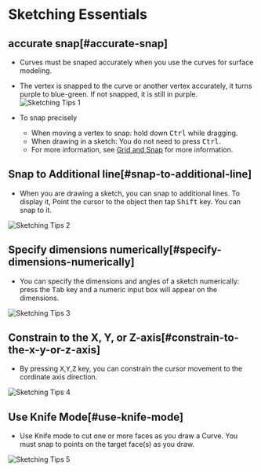 # Sketching Essentials

## accurate snap[#accurate-snap]

- Curves must be snaped accurately when you use the curves for surface modeling.
- The vertex is snapped to the curve or another vertex accurately, it turns purple to blue-green. If not snapped, it is still in purple.
![Sketching Tips 1](/img/sketching-tips-1.png)

- To snap precisely
    - When moving a vertex to snap: hold down <kbd>Ctrl</kbd> while dragging.
    - When drawing in a sketch: You do not need to press <kbd>Ctrl</kbd>.
    - For more information, see [Grid and Snap](../3d-viewport/grid-and-snap) for more information.

## Snap to Additional line[#snap-to-additional-line]

- When you are drawing a sketch, you can snap to additional lines. To display it, Point the cursor to the object then tap <kbd>Shift</kbd> key. You can snap to it.

![Sketching Tips 2](/img/sketching-tips-2.gif)

## Specify dimensions numerically[#specify-dimensions-numerically]

- You can specify the dimensions and angles of a sketch numerically: press the <kbd>Tab</kbd> key and a numeric input box will appear on the dimensions. 

![Sketching Tips 3](/img/sketching-tips-3.gif)

## Constrain to the X, Y, or Z-axis[#constrain-to-the-x-y-or-z-axis]

- By pressing <kbd>X</kbd>,<kbd>Y</kbd>,<kbd>Z</kbd> key, you can constrain the cursor movement to the cordinate axis direction.

![Sketching Tips 4](/img/sketching-tips-4.gif)

## Use Knife Mode[#use-knife-mode]

- Use Knife mode to cut one or more faces as you draw a Curve. You must snap to points on the target face(s) as you draw. 

![Sketching Tips 5](/img/sketching-tips-5.gif)




